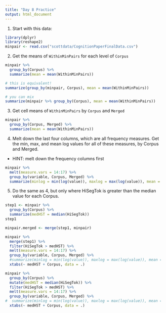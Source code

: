 ```yaml
---
title: "Day 8 Practice"
output: html_document
---
```


1. Start with this data:

```r
library(dplyr)
library(reshape2)
minpair <- read.csv("scottdata/CognitionPaperFinalData.csv")
```

2. Get the means of `WithinMinPairs` for each level of `Corpus`

```r
minpair %>%
  group_by(Corpus) %>%
  summarize(mean = mean(WithinMinPairs))

# this is equivalent!
summarize(group_by(minpair, Corpus), mean = mean(WithinMinPairs))

# you can mix
summarize(minpair %>% group_by(Corpus), mean = mean(WithinMinPairs))

```


3. Get cell means of `WithinMinPairs` by `Corpus` and `Merged`

```r
minpair %>%
  group_by(Corpus, Merged) %>%
  summarize(mean = mean(WithinMinPairs))
```

4. Melt down the last four columns, which are all frequency measures.  Get the min, max, and mean log values for all of these measures, by Corpus and Merged.
  - HINT: melt down the frequency columns first

```r
minpair %>% 
  melt(measure.vars = 14:17) %>%
  group_by(variable, Corpus, Merged) %>%
  summarize(minlog = min(log(value)), maxlog = max(log(value)), mean = mean(log(value)))
```

5. Do the same as 4, but only where HiSegTok is greater than the median value for each Corpus.

```r
step1 <- minpair %>% 
  group_by(Corpus) %>%
  summarize(medHST = median(HiSegTok))
step1

minpair.merged <- merge(step1, minpair)

minpair %>% 
  merge(step1) %>%
  filter(HiSegTok > medHST) %>%
  melt(measure.vars = 14:17) %>%
  group_by(variable, Corpus, Merged) %>%
  #summarize(minlog = min(log(value)), maxlog = max(log(value)), mean = mean(log(value))) %>%
  xtabs(~ medHST + Corpus, data = .)

minpair %>%
  group_by(Corpus) %>%
  mutate(medHST = median(HiSegTok)) %>%
  filter(HiSegTok > medHST) %>%
  melt(measure.vars = 14:17) %>%
  group_by(variable, Corpus, Merged) %>%
#  summarize(minlog = min(log(value)), maxlog = max(log(value)), mean = mean(log(value)))
  xtabs(~ medHST + Corpus, data = .)

```
